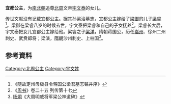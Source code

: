 {{東亞女性歷史人物
| 名稱=宜都公主
| 身份=[[北周|北周]]公主
| 畫像=
| 說明=
| 姓=宇文
| 封爵=[[公主|公主]]
| 位號=
| 封號=宜都公主
| 出生年=
| 婚年=
| 逝世年=
| 同胞姊妹=
| 父親=[[宇文泰|宇文泰]]
| 夫之父=[[梁御|梁御]]
| 夫=[[梁睿|梁睿]]
| 子=[[梁洋|梁洋]]
|}}
'''宜都公主'''，为[[南北朝|南北朝]]追尊[[北周|北周]]文帝[[宇文泰|宇文泰]]的女儿。

传世文献没有记载宜都公主。据其孙梁洽墓志，宜都公主嫁给了[[梁御|梁御]]的儿子[[梁睿|梁睿]]<ref>《随故定州毋极县令蒋国公梁君墓志铭并序》</ref>。梁御在梁睿八岁的时候去世，宇文泰把梁睿和自己的子女抚养<ref>《[[周书|周书]]》卷二十五 列传第十七</ref>。梁睿长大后，宇文泰把女儿宜都公主嫁给他。梁睿之子[[梁洋|梁洋]]，隋朝蒋国公，历任[[嵩州|嵩州]]、徐州二州刺史、武贲郎将；梁演，[[隋朝|隋朝]]沙州刺史、上柱国<ref>[[杨炯|杨炯]]《大周明威将军梁公神道碑》</ref>。

== 参考資料 ==
{{reflist}}

{{DEFAULTSORT:Y}}
[[Category:北周公主|Category:北周公主]]
[[Category:宇文姓|Category:宇文姓]]